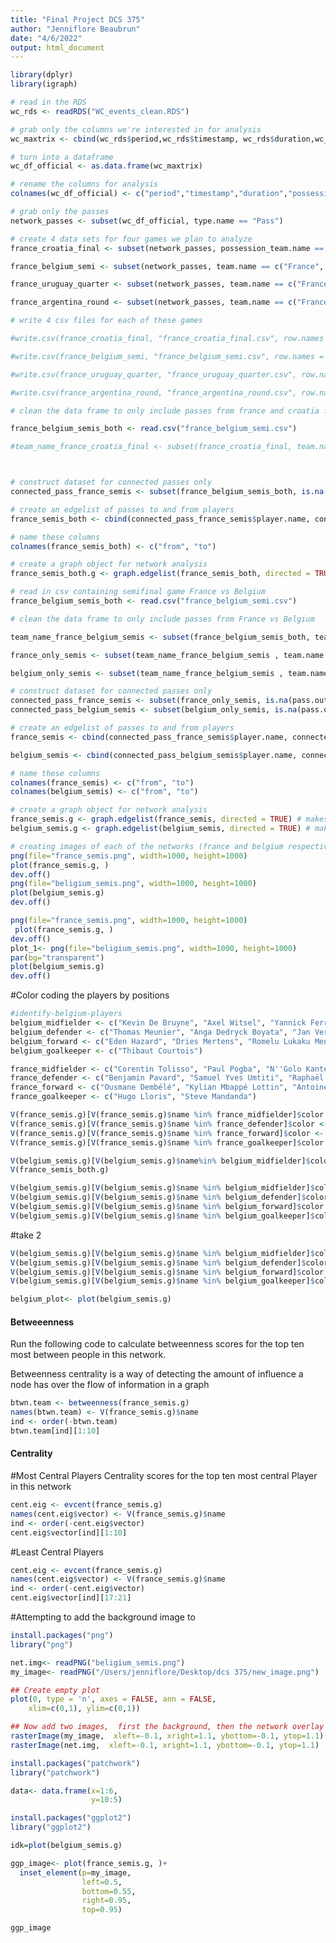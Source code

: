```yaml
---
title: "Final Project DCS 375"
author: "Jenniflore Beaubrun"
date: "4/6/2022"
output: html_document
---
```



```r
library(dplyr)
library(igraph)
```


```r

# read in the RDS
wc_rds <- readRDS("WC_events_clean.RDS")

# grab only the columns we're interested in for analysis
wc_maxtrix <- cbind(wc_rds$period,wc_rds$timestamp, wc_rds$duration,wc_rds$possession_team.name,wc_rds$type.name,wc_rds$player.name,wc_rds$team.name,wc_rds$pass.length,wc_rds$pass.recipient.name,wc_rds$pass.outcome.name,wc_rds$ball_receipt.outcome.name,wc_rds$match_id,wc_rds$location.x,wc_rds$location.y,wc_rds$pass.end_location.x,wc_rds$pass.end_location.y)

# turn into a dataframe
wc_df_official <- as.data.frame(wc_maxtrix)

# rename the columns for analysis
colnames(wc_df_official) <- c("period","timestamp","duration","possession_team.name","type.name","player.name","team.name","pass.length","pass.recipient.name","pass.outcome.name","ball_receipt.outcome.name","match_id","location.x","location.y","pass.end_location.x","pass.end_location.y")

# grab only the passes
network_passes <- subset(wc_df_official, type.name == "Pass")

# create 4 data sets for four games we plan to analyze
france_croatia_final <- subset(network_passes, possession_team.name == c("France", "Croatia"))

france_belgium_semi <- subset(network_passes, team.name == c("France", "Belgium"))

france_uruguay_quarter <- subset(network_passes, team.name == c("France", "Uruguay"))

france_argentina_round <- subset(network_passes, team.name == c("France", "Argentina"))

# write 4 csv files for each of these games

#write.csv(france_croatia_final, "france_croatia_final.csv", row.names = FALSE)

#write.csv(france_belgium_semi, "france_belgium_semi.csv", row.names = FALSE)

#write.csv(france_uruguay_quarter, "france_uruguay_quarter.csv", row.names = FALSE)

#write.csv(france_argentina_round, "france_argentina_round.csv", row.names = FALSE)

```

```r

# clean the data frame to only include passes from france and croatia final

france_belgium_semis_both <- read.csv("france_belgium_semi.csv")

#team_name_france_croatia_final <- subset(france_croatia_final, team.name == c("France", "Croatia"))



# construct dataset for connected passes only 
connected_pass_france_semis <- subset(france_belgium_semis_both, is.na(pass.outcome.name))

# create an edgelist of passes to and from players
france_semis_both <- cbind(connected_pass_france_semis$player.name, connected_pass_france_semis$pass.recipient.name)

# name these columns
colnames(france_semis_both) <- c("from", "to")

# create a graph object for network analysis
france_semis_both.g <- graph.edgelist(france_semis_both, directed = TRUE) # makes a graph object

```

```r
# read in csv containing semifinal game France vs Belgium
france_belgium_semis_both <- read.csv("france_belgium_semi.csv")

# clean the data frame to only include passes from France vs Belgium

team_name_france_belgium_semis <- subset(france_belgium_semis_both, team.name == c("France", "Belgium"))

france_only_semis <- subset(team_name_france_belgium_semis , team.name == "France")

belgium_only_semis <- subset(team_name_france_belgium_semis , team.name == "Belgium")

# construct dataset for connected passes only 
connected_pass_france_semis <- subset(france_only_semis, is.na(pass.outcome.name))
connected_pass_belgium_semis <- subset(belgium_only_semis, is.na(pass.outcome.name))

# create an edgelist of passes to and from players
france_semis <- cbind(connected_pass_france_semis$player.name, connected_pass_france_semis$pass.recipient.name)

belgium_semis <- cbind(connected_pass_belgium_semis$player.name, connected_pass_belgium_semis$pass.recipient.name)

# name these columns
colnames(france_semis) <- c("from", "to")
colnames(belgium_semis) <- c("from", "to")

# create a graph object for network analysis
france_semis.g <- graph.edgelist(france_semis, directed = TRUE) # makes a graph object
belgium_semis.g <- graph.edgelist(belgium_semis, directed = TRUE) # makes a graph object

# creating images of each of the networks (france and belgium respectively) and adding them to our local folder
png(file="france_semis.png", width=1000, height=1000)
plot(france_semis.g, )
dev.off()
png(file="beligium_semis.png", width=1000, height=1000)
plot(belgium_semis.g)
dev.off()
```

```r
png(file="france_semis.png", width=1000, height=1000)
 plot(france_semis.g, )
dev.off()
plot_1<- png(file="beligium_semis.png", width=1000, height=1000)
par(bg="transparent")
plot(belgium_semis.g)
dev.off()
```


#Color coding the players by positions

```r
#identify-belgium-players
belgium_midfielder <- c("Kevin De Bruyne", "Axel Witsel", "Yannick Ferreira Carrasco", "Mousa Sidi Yaya Dembélé", "Thorgan Hazard", "Nacer Chadli", "Marouane Fellaini-Bakkioui", "Youri Tielemans", "Adnan Januzaj")
belgium_defender <- c("Thomas Meunier", "Anga Dedryck Boyata", "Jan Vertonghen", "Toby Alderweireld", "Leander Dendoncker", "Thomas Vermaelen", "Vincent Kompany")
belgium_forward <- c("Eden Hazard", "Dries Mertens", "Romelu Lukaku Menama", "Michy Batshuayi Tunga")
belgium_goalkeeper <- c("Thibaut Courtois")
```

```r

france_midfielder <- c("Corentin Tolisso", "Paul Pogba", "N''Golo Kanté", "Blaise Matuidi", "Steven N''Kemboanza Mike Christopher Nzonzi", "Thomas Lemar", "Florian Thauvin")
france_defender <- c("Benjamin Pavard", "Samuel Yves Umtiti", "Raphaël Varane", "Lucas Hernández Pi", "Presnel Kimpembe", "Djibril Sidibé", "Benjamin Mendy")
france_forward <- c("Ousmane Dembélé", "Kylian Mbappé Lottin", "Antoine Griezmann", "Nabil Fekir", "Olivier Giroud")
france_goalkeeper <- c("Hugo Lloris", "Steve Mandanda")
```


```r
V(france_semis.g)[V(france_semis.g)$name %in% france_midfielder]$color <- "#440154"
V(france_semis.g)[V(france_semis.g)$name %in% france_defender]$color <- "#31688e"
V(france_semis.g)[V(france_semis.g)$name %in% france_forward]$color <- "#31688e"    
V(france_semis.g)[V(france_semis.g)$name %in% france_goalkeeper]$color <- "#fde725"
```

```r
V(belgium_semis.g)[V(belgium_semis.g)$name%in% belgium_midfielder]$color<-
V(france_semis_both.g)
```


```r
V(belgium_semis.g)[V(belgium_semis.g)$name %in% belgium_midfielder]$color <- "#440154"
V(belgium_semis.g)[V(belgium_semis.g)$name %in% belgium_defender]$color <- "#31688e"
V(belgium_semis.g)[V(belgium_semis.g)$name %in% belgium_forward]$color <- "#31688e"    
V(belgium_semis.g)[V(belgium_semis.g)$name %in% belgium_goalkeeper]$color <- "#fde725"
```

#take 2


```r
V(belgium_semis.g)[V(belgium_semis.g)$name %in% belgium_midfielder]$color <- "#440154"
V(belgium_semis.g)[V(belgium_semis.g)$name %in% belgium_defender]$color <- "#31688e"
V(belgium_semis.g)[V(belgium_semis.g)$name %in% belgium_forward]$color <- "#35b779"    
V(belgium_semis.g)[V(belgium_semis.g)$name %in% belgium_goalkeeper]$color <- "#fde725"
```


```r
belgium_plot<- plot(belgium_semis.g)

```



#### Betweeenness
Run the following code to calculate betweenness scores for the top ten most between people in this network.  

Betweenness centrality is a way of detecting the amount of influence a node has over the flow of information in a graph

```r
btwn.team <- betweenness(france_semis.g)
names(btwn.team) <- V(france_semis.g)$name
ind <- order(-btwn.team)
btwn.team[ind][1:10]
``` 
#### Centrality
#Most Central Players 
Centrality scores for the top ten most central Player in this network

```r
cent.eig <- evcent(france_semis.g)
names(cent.eig$vector) <- V(france_semis.g)$name
ind <- order(-cent.eig$vector)
cent.eig$vector[ind][1:10]
```
#Least Central Players 
```r
cent.eig <- evcent(france_semis.g)
names(cent.eig$vector) <- V(france_semis.g)$name
ind <- order(-cent.eig$vector)
cent.eig$vector[ind][17:21]
```

#Attempting to add the background image to 

```r
install.packages("png")
library("png")
```


```r
net.img<- readPNG("beligium_semis.png")
my_image<- readPNG("/Users/jenniflore/Desktop/dcs 375/new_image.png")
```

```r
## Create empty plot
plot(0, type = 'n', axes = FALSE, ann = FALSE, 
    xlim=c(0,1), ylim=c(0,1))

## Now add two images,  first the background, then the network overlay
rasterImage(my_image,  xleft=-0.1, xright=1.1, ybottom=-0.1, ytop=1.1)
rasterImage(net.img,  xleft=-0.1, xright=1.1, ybottom=-0.1, ytop=1.1)
```

```r
install.packages("patchwork")
library("patchwork")
```
```r
data<- data.frame(x=1:6,
                  y=10:5)
```

```r
install.packages("ggplot2")
library("ggplot2")
```
```r
idk=plot(belgium_semis.g)

```


```r
ggp_image<- plot(france_semis.g, )+
  inset_element(p=my_image,
                left=0.5,
                bottom=0.55,
                right=0.95,
                top=0.95)

ggp_image
```

